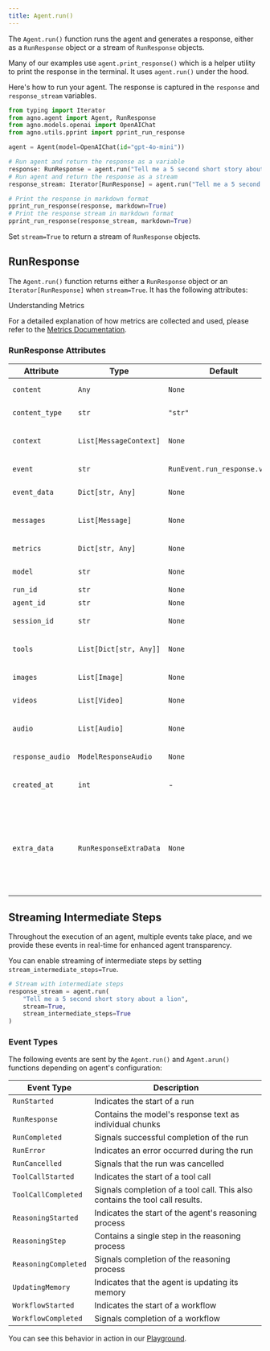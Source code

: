 ```yaml
---
title: Agent.run()
---
```


The `Agent.run()` function runs the agent and generates a response, either as a `RunResponse` object or a stream of `RunResponse` objects.

Many of our examples use `agent.print_response()` which is a helper utility to print the response in the terminal. It uses `agent.run()` under the hood.

Here's how to run your agent. The response is captured in the `response` and `response_stream` variables.

```python
from typing import Iterator
from agno.agent import Agent, RunResponse
from agno.models.openai import OpenAIChat
from agno.utils.pprint import pprint_run_response

agent = Agent(model=OpenAIChat(id="gpt-4o-mini"))

# Run agent and return the response as a variable
response: RunResponse = agent.run("Tell me a 5 second short story about a robot")
# Run agent and return the response as a stream
response_stream: Iterator[RunResponse] = agent.run("Tell me a 5 second short story about a lion", stream=True)

# Print the response in markdown format
pprint_run_response(response, markdown=True)
# Print the response stream in markdown format
pprint_run_response(response_stream, markdown=True)
```

<Note>Set `stream=True` to return a stream of `RunResponse` objects.</Note>

## RunResponse

The `Agent.run()` function returns either a `RunResponse` object or an `Iterator[RunResponse]` when `stream=True`. It has the following attributes:

<Note>
Understanding Metrics

For a detailed explanation of how metrics are collected and used, please refer to the [Metrics Documentation](../agents/metrics).
</Note>

### RunResponse Attributes

| Attribute        | Type                   | Default                       | Description                                                                                                                      |
| ---------------- | ---------------------- | ----------------------------- | -------------------------------------------------------------------------------------------------------------------------------- |
| `content`        | `Any`                  | `None`                        | Content of the response.                                                                                                         |
| `content_type`   | `str`                  | `"str"`                       | Specifies the data type of the content.                                                                                          |
| `context`        | `List[MessageContext]` | `None`                        | The context added to the response for RAG.                                                                                       |
| `event`          | `str`                  | `RunEvent.run_response.value` | Event type of the response.                                                                                                      |
| `event_data`     | `Dict[str, Any]`       | `None`                        | Data associated with the event.                                                                                                  |
| `messages`       | `List[Message]`        | `None`                        | A list of messages included in the response.                                                                                     |
| `metrics`        | `Dict[str, Any]`       | `None`                        | Usage metrics of the run.                                                                                                        |
| `model`          | `str`                  | `None`                        | The model used in the run.                                                                                                       |
| `run_id`         | `str`                  | `None`                        | Run Id.                                                                                                                          |
| `agent_id`       | `str`                  | `None`                        | Agent Id for the run.                                                                                                            |
| `session_id`     | `str`                  | `None`                        | Session Id for the run.                                                                                                          |
| `tools`          | `List[Dict[str, Any]]` | `None`                        | List of tools provided to the model.                                                                                             |
| `images`         | `List[Image]`          | `None`                        | List of images the model produced.                                                                                               |
| `videos`         | `List[Video]`          | `None`                        | List of videos the model produced.                                                                                               |
| `audio`          | `List[Audio]`          | `None`                        | List of audio snippets the model produced.                                                                                       |
| `response_audio` | `ModelResponseAudio`   | `None`                        | The model's raw response in audio.                                                                                               |
| `created_at`     | `int`                  | -                             | Unix timestamp of the response creation.                                                                                         |
| `extra_data`     | `RunResponseExtraData` | `None`                        | Extra data containing optional fields like `references`, `add_messages`, `history`, `reasoning_steps`, and `reasoning_messages`. |


## Streaming Intermediate Steps

Throughout the execution of an agent, multiple events take place, and we provide these events in real-time for enhanced agent transparency.

You can enable streaming of intermediate steps by setting `stream_intermediate_steps=True`.

```python
# Stream with intermediate steps
response_stream = agent.run(
    "Tell me a 5 second short story about a lion",
    stream=True,
    stream_intermediate_steps=True
)
```

### Event Types

The following events are sent by the `Agent.run()` and `Agent.arun()` functions depending on agent's configuration:

| Event Type | Description |
|------------|-------------|
| `RunStarted` | Indicates the start of a run |
| `RunResponse` | Contains the model's response text as individual chunks |
| `RunCompleted` | Signals successful completion of the run |
| `RunError` | Indicates an error occurred during the run |
| `RunCancelled` | Signals that the run was cancelled |
| `ToolCallStarted` | Indicates the start of a tool call |
| `ToolCallCompleted` | Signals completion of a tool call. This also contains the tool call results. |
| `ReasoningStarted` | Indicates the start of the agent's reasoning process |
| `ReasoningStep` | Contains a single step in the reasoning process |
| `ReasoningCompleted` | Signals completion of the reasoning process |
| `UpdatingMemory` | Indicates that the agent is updating its memory |
| `WorkflowStarted` | Indicates the start of a workflow |
| `WorkflowCompleted` | Signals completion of a workflow |

You can see this behavior in action in our [Playground](https://app.agno.com/playground/agents?endpoint=demo.agnoagents.com&agent=reasoning-agent).
